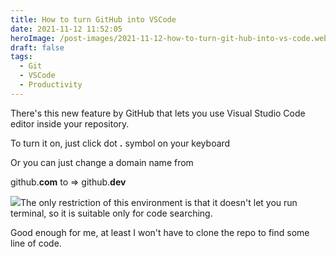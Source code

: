 ```yaml
---
title: How to turn GitHub into VSCode
date: 2021-11-12 11:52:05
heroImage: /post-images/2021-11-12-how-to-turn-git-hub-into-vs-code.webp
draft: false
tags:
  - Git
  - VSCode
  - Productivity
---
```


There's this new feature by GitHub that lets you use Visual Studio Code editor inside your repository.

To turn it on, just click dot **.** symbol on your keyboard

Or you can just change a domain name from

github.**com** to =&gt; github.**dev**

![](/post-images/2021-11-github-shortcut.gif)The only restriction of this environment is that it doesn't let you run terminal, so it is suitable only for code searching.

Good enough for me, at least I won't have to clone the repo to find some line of code.
